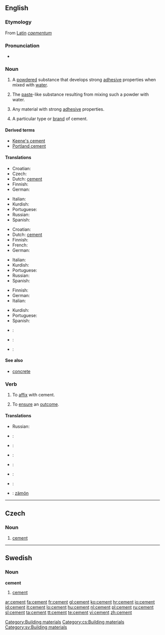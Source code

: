 ==English==

===Etymology===
From [[Latin]] ''[[caementum]]''

===Pronunciation===
* {{audio|en-us-cement.ogg|Audio (US)}}

===Noun===
{{wikipedia}}
{{en-noun}}

# {{uncountable}} A [[powdered]] substance that develops strong [[adhesive]] properties when mixed with [[water]].
# {{uncountable}} The [[paste]]-like substance resulting from mixing such a powder with water.
# {{uncountable}} Any material with strong [[adhesive]] properties.
# {{countable}} A particular type or [[brand]] of cement.

====Derived terms====
* [[Keene's cement]]
* [[Portland cement]]

====Translations====
{{trans-top|a powdered substance}}
* Croatian: {{t+|hr|cement|m}}
* Czech: {{t-|cs|cement|m}}
* Dutch: [[cement]] {{n}}
* Finnish: {{t-|fi|sementti}}
* German: {{t-|de|Zement|m}}
{{trans-mid}}
* Italian: {{t+|it|cemento|m}}
* Kurdish: {{t|ku|چه‌مه‌نتۆ|sc=KUchar|}}
* Portuguese: {{t+|pt|cimento|m}}
* Russian: {{t+|ru|цемент|m|tr=cem'ént|sc=Cyrl}}
* Spanish: {{t+|es|cemento|m}}
{{trans-bottom}}

{{trans-top|the paste-like substance}}
* Croatian: {{t+|hr|cement|m}}
* Dutch: [[cement]] {{n}}
* Finnish: {{t-|fi|sementti}}
* French: {{t+|fr|ciment|m}}
* German: {{t-|de|Zement|m}}
{{trans-mid}}
* Italian: {{t+|it|adesivo}}
* Kurdish: {{t|ku|چه‌مه‌نتۆ|sc=KUchar|}}
* Portuguese: {{t+|pt|cimento|m}}
* Russian: {{t+|ru|цемент|m|tr=cem'ént|sc=Cyrl}}
* Spanish: {{t+|es|pegamento}}
{{trans-bottom}}

{{trans-top|any material with strong adhesive properties}}
* Finnish: {{t+|fi|liima}}
* German: {{t-|de|Zement|m}}
* Italian: {{t+|it|adesivo}}
{{trans-mid}}
* Kurdish: {{t|ku|چه‌مه‌نتۆ|sc=KUchar}}
* Portuguese: {{t+pt|cimento|m}}
* Spanish: {{t+|es|pegamento}}
{{trans-bottom}}

{{trans-top|a particular type or brand of cement}}
{{trans-mid}}
{{trans-bottom}}

{{checktrans-top}}
* {{ttbc|Interlingua}}: {{t|ia|cemento}}
* {{ttbc|Ido}}: {{t|io|cemento}}
* {{ttbc|Volapük}}: {{t|vo|zäm}}
{{trans-bottom}}

====See also====
* [[concrete]]

===Verb===
{{en-verb}}

# To [[affix]] with cement.
# {{figuratively}} To [[ensure]] an [[outcome]].

====Translations====
{{trans-top|to affix with cement}}
* Russian: {{t|ru|цементировать|tr=cem'entírovat'|sc=Cyrl}} {{impf}}
{{trans-mid}}
{{trans-bottom}}

{{trans-top|to ensure an outcome}}
{{trans-mid}}
{{trans-bottom}}

{{checktrans-top}}
* {{ttbc|French}}: {{t|fr|cimenter}}
* {{ttbc|German}}: {{t|de|zementieren}}
* {{ttbc|Interlingua}}: {{t|ia|cementar}}
* {{ttbc|Italian}}: {{t-|it|cementare}}
{{checktrans-mid}}
* {{ttbc|Portuguese}}: {{t|pt|cimentar}}
* {{ttbc|Spanish}}: {{t-|es|cementar}}
* {{ttbc|Volapük}}: [[zämön]]
{{checktrans-bottom}}

[[Category:Building materials]]

----

==Czech==

===Noun===
{{cs-noun|g=m}}

# [[#English|cement]]

[[Category:cs:Building materials]]

----

==Swedish==

===Noun===
{{sv-noun-unc-irreg-c|2=cementen}}
'''cement''' {{c}}

# [[#English|cement]]

[[Category:sv:Building materials]]

[[ar:cement]]
[[fa:cement]]
[[fr:cement]]
[[gl:cement]]
[[ko:cement]]
[[hr:cement]]
[[io:cement]]
[[id:cement]]
[[it:cement]]
[[lo:cement]]
[[hu:cement]]
[[nl:cement]]
[[pl:cement]]
[[ru:cement]]
[[sl:cement]]
[[ta:cement]]
[[tt:cement]]
[[te:cement]]
[[vi:cement]]
[[zh:cement]]